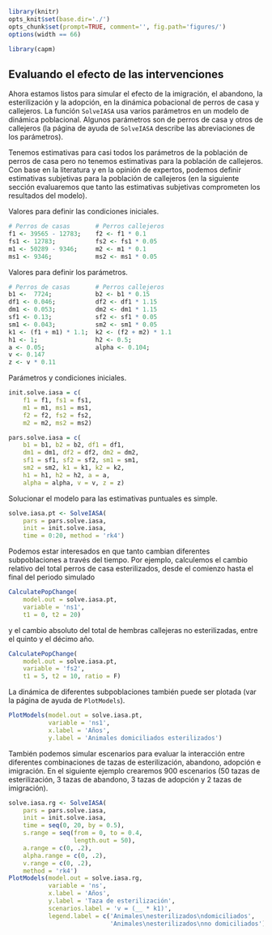 ```r
library(knitr)
opts_knit$set(base.dir='./')
opts_chunk$set(prompt=TRUE, comment='', fig.path='figures/')
options(width == 66)
```

```r
library(capm)
```

## Evaluando el efecto de las intervenciones

Ahora estamos listos para simular el efecto de la imigración, el abandono, la esterilización y la adopción, en la dinámica pobacional de perros de casa y callejeros. La función `SolveIASA` usa varios parámetros en un modelo de dinámica poblacional. Algunos parámetros son de perros de casa y otros de callejeros (la página de ayuda de `SolveIASA` describe las abreviaciones de los parámetros).  

Tenemos estimativas para casi todos los parámetros de la población de perros de casa pero no tenemos estimativas para la población de callejeros. Con base en la literatura y en la opinión de expertos, podemos definir estimativas subjetivas para la población de callejeros (en la siguiente sección evaluaremos que tanto las estimativas subjetivas comprometen los resultados del modelo).

Valores para definir las condiciones iniciales.

```r
# Perros de casas       # Perros callejeros
f1 <- 39565 - 12783;    f2 <- f1 * 0.1
fs1 <- 12783;           fs2 <- fs1 * 0.05
m1 <- 50289 - 9346;     m2 <- m1 * 0.1
ms1 <- 9346;            ms2 <- ms1 * 0.05
```

Valores para definir los parámetros.

```r
# Perros de casas       # Perros callejeros
b1 <-  7724;            b2 <- b1 * 0.15
df1 <- 0.046;           df2 <- df1 * 1.15
dm1 <- 0.053;           dm2 <- dm1 * 1.15
sf1 <- 0.13;            sf2 <- sf1 * 0.05
sm1 <- 0.043;           sm2 <- sm1 * 0.05
k1 <- (f1 + m1) * 1.1;  k2 <- (f2 + m2) * 1.1
h1 <- 1;                h2 <- 0.5;
a <- 0.05;              alpha <- 0.104;
v <- 0.147
z <- v * 0.11
```

Parámetros y condiciones iniciales.

```r
init.solve.iasa = c(
    f1 = f1, fs1 = fs1,
    m1 = m1, ms1 = ms1,
    f2 = f2, fs2 = fs2,
    m2 = m2, ms2 = ms2)

pars.solve.iasa = c(
    b1 = b1, b2 = b2, df1 = df1,
    dm1 = dm1, df2 = df2, dm2 = dm2,
    sf1 = sf1, sf2 = sf2, sm1 = sm1,
    sm2 = sm2, k1 = k1, k2 = k2,
    h1 = h1, h2 = h2, a = a,
    alpha = alpha, v = v, z = z)
```

Solucionar el modelo para las estimativas puntuales es simple.

```r
solve.iasa.pt <- SolveIASA(
    pars = pars.solve.iasa,
    init = init.solve.iasa,
    time = 0:20, method = 'rk4')
```

Podemos estar interesados en que tanto cambian diferentes subpoblaciones a través del tiempo. Por ejemplo, calculemos el cambio relativo del total perros de casa esterilizados, desde el comienzo hasta el final del periodo simulado

```r
CalculatePopChange(
    model.out = solve.iasa.pt,
    variable = 'ns1',
    t1 = 0, t2 = 20)
```

y el cambio absoluto del total de hembras callejeras no esterilizadas, entre el quinto y el décimo año.

```r
CalculatePopChange(
    model.out = solve.iasa.pt,
    variable = 'fs2',
    t1 = 5, t2 = 10, ratio = F)
```

La dinámica de diferentes subpoblaciones también puede ser plotada (var la página de ayuda de `PlotModels`).

```r
PlotModels(model.out = solve.iasa.pt,
           variable = 'ns1',
           x.label = 'Años',
           y.label = 'Animales domiciliados esterilizados')
```

También podemos simular escenarios para evaluar la interacción entre diferentes combinaciones de tazas de esterilización, abandono, adopción e imigración. En el siguiente ejemplo crearemos 900 escenarios (50 tazas de esterilización, 3 tazas de abandono, 3 tazas de adopción y 2 tazas de imigración).

```r
solve.iasa.rg <- SolveIASA(
    pars = pars.solve.iasa,
    init = init.solve.iasa,
    time = seq(0, 20, by = 0.5),
    s.range = seq(from = 0, to = 0.4,
                  length.out = 50),
    a.range = c(0, .2),
    alpha.range = c(0, .2),
    v.range = c(0, .2),
    method = 'rk4')
PlotModels(model.out = solve.iasa.rg,
           variable = 'ns',
           x.label = 'Años',
           y.label = 'Taza de esterilización',
           scenarios.label = 'v = (__ * k1)',
           legend.label = c('Animales\nesterilizados\ndomiciliados',
                            'Animales\nesterilizados\nno domiciliados'))
```